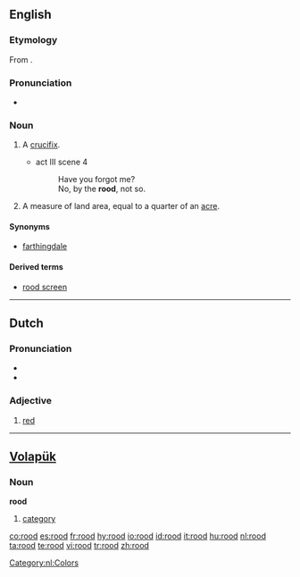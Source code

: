 ==English==

===Etymology===
From {{OE.}} {{term|rod|rōd|lang=ang}}.

===Pronunciation===
* {{IPA|/ru:d/}}

===Noun===
{{en-noun}}

# {{archaic}} A [[crucifix]].
#* {{RQ:Shakespeare Hamlet}} act III scene 4
#*: Have you forgot me?
#*: No, by the '''rood''', not so.
# A measure of land area, equal to a quarter of an [[acre]].

====Synonyms====
* {{sense|quarter of an acre}} [[farthingdale]]

====Derived terms====
* [[rood screen]]

----

==Dutch==

===Pronunciation===
* {{audio|Nl-rood.ogg|audio}}
* {{IPA|/rot/}}

===Adjective===
{{nl-adj|infl=rode|roder}}

# [[red]]

[[Category:nl:Colors]]

----

==[[Volapük]]==

===Noun===
'''rood'''

# [[category]]

[[co:rood]]
[[es:rood]]
[[fr:rood]]
[[hy:rood]]
[[io:rood]]
[[id:rood]]
[[it:rood]]
[[hu:rood]]
[[nl:rood]]
[[ta:rood]]
[[te:rood]]
[[vi:rood]]
[[tr:rood]]
[[zh:rood]]